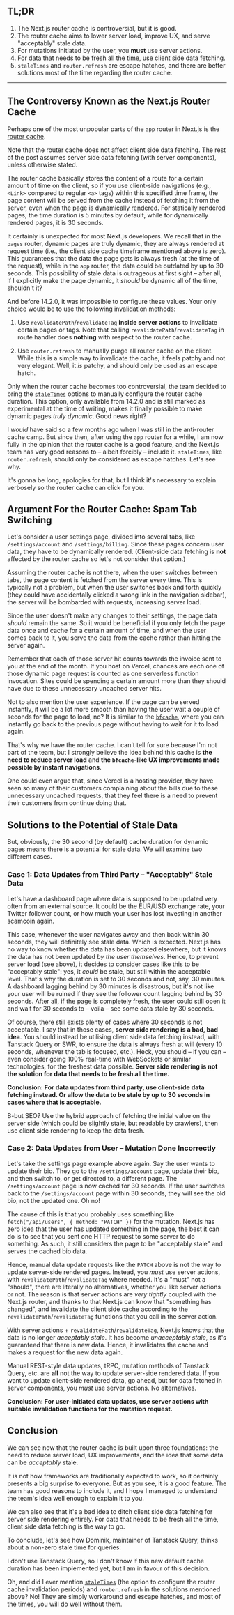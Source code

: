 

## TL;DR

1. The Next.js router cache is controversial, but it is good.
2. The router cache aims to lower server load, improve UX, and serve "acceptably" stale data.
3. For mutations initiated by the user, you **must** use server actions.
4. For data that needs to be fresh all the time, use client side data fetching.
5. `staleTimes` and `router.refresh` are escape hatches, and there are better solutions most of the time regarding the router cache.

---

## The Controversy Known as the Next.js Router Cache

Perhaps one of the most unpopular parts of the `app` router in Next.js is the [router cache](https://nextjs.org/docs/app/building-your-application/caching#router-cache).

Note that the router cache does not affect client side data fetching. The rest of the post assumes server side data fetching (with server components), unless otherwise stated.

The router cache basically stores the content of a route for a certain amount of time on the client, so if you use client-side navigations (e.g., `<Link>` compared to regular `<a>` tags) within this specified time frame, the page content will be served from the cache instead of fetching it from the server, even when the page is [dynamically rendered](https://nextjs.org/docs/app/building-your-application/rendering/server-components#dynamic-rendering). For statically rendered pages, the time duration is 5 minutes by default, while for dynamically rendered pages, it is 30 seconds.

It certainly is unexpected for most Next.js developers. We recall that in the `pages` router, dynamic pages are truly dynamic, they are always rendered at request time (i.e., the client side cache timeframe mentioned above is zero). This guarantees that the data the page gets is always fresh (at the time of the request), while in the `app` router, the data could be outdated by up to 30 seconds. This possibility of stale data is outrageous at first sight – after all, if I explicitly make the page dynamic, it *should* be dynamic all of the time, shouldn't it?

And before 14.2.0, it was impossible to configure these values. Your only choice would be to use the following invalidation methods:

1. Use `revalidatePath`/`revalidateTag` **inside server actions** to invalidate certain pages or tags. Note that calling `revalidatePath`/`revalidateTag` in route handler does **nothing** with respect to the router cache.

2. Use `router.refresh` to manually purge all router cache on the client. While this is a simple way to invalidate the cache, it feels patchy and not very elegant. Well, it *is* patchy, and should only be used as an escape hatch.

Only when the router cache becomes too controversial, the team decided to bring the [`staleTimes`](https://nextjs.org/docs/app/api-reference/next-config-js/staleTimes) options to manually configure the router cache duration. This option, only available from 14.2.0 and is still marked as experimental at the time of writing, makes it finally possible to make dynamic pages *truly dynamic*. Good news right?

I *would* have said so a few months ago when I was still in the anti-router cache camp. But since then, after using the `app` router for a while, I am now fully in the opinion that the router cache is a good feature, and the Next.js team has very good reasons to – albeit forcibly – include it. `staleTimes`, like `router.refresh`, should only be considered as escape hatches. Let's see why.

It's gonna be long, apologies for that, but I think it's necessary to explain verbosely so the router cache can click for you.

## Argument For the Router Cache: Spam Tab Switching

Let's consider a user settings page, divided into several tabs, like `/settings/account` and `/settings/billing`. Since these pages concern user data, they have to be dynamically rendered. (Client-side data fetching is **not** affected by the router cache so let's not consider that option.)

Assuming the router cache is not there, when the user switches between tabs, the page content is fetched from the server every time. This is typically not a problem, but when the user switches back and forth quickly (they could have accidentally clicked a wrong link in the navigation sidebar), the server will be bombarded with requests, increasing server load.

Since the user doesn't make any changes to their settings, the page data *should* remain the same. So it would be beneficial if you only fetch the page data once and cache for a certain amount of time, and when the user comes back to it, you serve the data from the cache rather than hitting the server again.

Remember that each of those server hit counts towards the invoice sent to you at the end of the month. If you host on Vercel, chances are each one of those dynamic page request is counted as one serverless function invocation. Sites could be spending a certain amount more than they should have due to these unnecessary uncached server hits.

Not to also mention the user experience. If the page can be served instantly, it will be a lot more smooth than having the user wait a couple of seconds for the page to load, no? It is similar to the [`bfcache`](https://web.dev/articles/bfcache), where you can instantly go back to the previous page without having to wait for it to load again.

That's why we have the router cache. I can't tell for sure because I'm not part of the team, but I strongly believe the idea behind this cache is **the need to reduce server load** and **the `bfcache`-like UX improvements made possible by instant navigations**.

One could even argue that, since Vercel is a hosting provider, they have seen so many of their customers complaining about the bills due to these unnecessary uncached requests, that they feel there is a need to prevent their customers from continue doing that.

## Solutions to the Potential of Stale Data

But, obviously, the 30 second (by default) cache duration for dynamic pages means there is a potential for stale data. We will examine two different cases.

### Case 1: Data Updates from Third Party – "Acceptably" Stale Data

Let's have a dashboard page where data is supposed to be updated very often from an external source. It could be the EUR/USD exchange rate, your Twitter follower count, or how much your user has lost investing in another scamcoin again.

This case, whenever the user navigates away and then back within 30 seconds, they will definitely see stale data. Which is expected. Next.js has no way to know whether the data has been updated elsewhere, but it knows the data has not been updated *by the user themselves*. Hence, to prevent server load (see above), it decides to consider cases like this to be "acceptably stale": yes, it *could* be stale, but still within the acceptable level. That's why the duration is set to 30 seconds and not, say, 30 minutes. A dashboard lagging behind by 30 minutes is disastrous, but it's not like your user will be ruined if they see the follower count lagging behind by 30 seconds. After all, if the page is completely fresh, the user could still open it and wait for 30 seconds to – voila – see some data stale by 30 seconds.

Of course, there still exists plenty of cases where 30 seconds is not acceptable. I say that in those cases, **server side rendering is a bad, bad idea**. You should instead be utilising client side data fetching instead, with Tanstack Query or SWR, to ensure the data is always fresh at will (every 10 seconds, whenever the tab is focused, etc.). Heck, you should – if you can – even consider going 100% real-time with WebSockets or similar technologies, for the freshest data possible. **Server side rendering is not the solution for data that needs to be fresh all the time.**

**Conclusion: For data updates from third party, use client-side data fetching instead. Or allow the data to be stale by up to 30 seconds in cases where that is acceptable.**

B-but SEO? Use the hybrid approach of fetching the initial value on the server side (which could be slightly stale, but readable by crawlers), then use client side rendering to keep the data fresh.

### Case 2: Data Updates from User – Mutation Done Incorrectly

Let's take the settings page example above again. Say the user wants to update their bio. They go to the `/settings/account` page, update their bio, and then switch to, or get directed to, a different page. The `/settings/account` page is now cached for 30 seconds. If the user switches back to the `/settings/account` page within 30 seconds, they will see the old bio, not the updated one. Oh no!

The cause of this is that you probably uses something like `fetch("/api/users", { method: "PATCH" })` for the mutation. Next.js has zero idea that the user has updated something in the page, the best it can do is to see that you sent one HTTP request to some server to do something. As such, it still considers the page to be "acceptably stale" and serves the cached bio data.

Hence, manual data update requests like the `PATCH` above is not the way to update server-side rendered pages. Instead, you *must* use server actions, with `revalidatePath`/`revalidateTag` where needed. It's a "must" not a "should", there are literally no alternatives, whether you like server actions or not. The reason is that server actions are *very tightly* coupled with the Next.js router, and thanks to that Next.js can know that "something has changed", and invalidate the client side cache according to the `revalidatePath`/`revalidateTag` functions that you call in the server action.

With server actions + `revalidatePath`/`revalidateTag`, Next.js knows that the data is no longer *acceptably stale*. It has become *unacceptably stale*, as it's guaranteed that there is new data. Hence, it invalidates the cache and makes a request for the new data again.

Manual REST-style data updates, tRPC, mutation methods of Tanstack Query, etc. are **all** not the way to update server-side rendered data. If you want to update client-side rendered data, go ahead, but for data fetched in server components, you *must* use server actions. No alternatives.

**Conclusion: For user-initiated data updates, use server actions with suitable invalidation functions for the mutation request.**

## Conclusion

We can see now that the router cache is built upon three foundations: the need to reduce server load, UX improvements, and the idea that some data can be *acceptably* stale.

It is not how frameworks are traditionally expected to work, so it certainly presents a big surprise to everyone. But as you see, it is a good feature. The team has good reasons to include it, and I hope I managed to understand the team's idea well enough to explain it to you.

We can also see that it's a bad idea to ditch client side data fetching for server side rendering entirely. For data that needs to be fresh all the time, client side data fetching is the way to go.

To conclude, let's see how Dominik, maintainer of Tanstack Query, thinks about a non-zero stale time for queries:

<Tweet id="1687454784209448962" />

I don't use Tanstack Query, so I don't know if this new default cache duration has been implemented yet, but I am in favour of this decision.

Oh, and did I ever mention [`staleTimes`](https://nextjs.org/docs/app/api-reference/next-config-js/staleTimes) (the option to configure the router cache invalidation periods) and `router.refresh` in the solutions mentioned above? No! They are simply workaround and escape hatches, and most of the times, you will do well without them.
